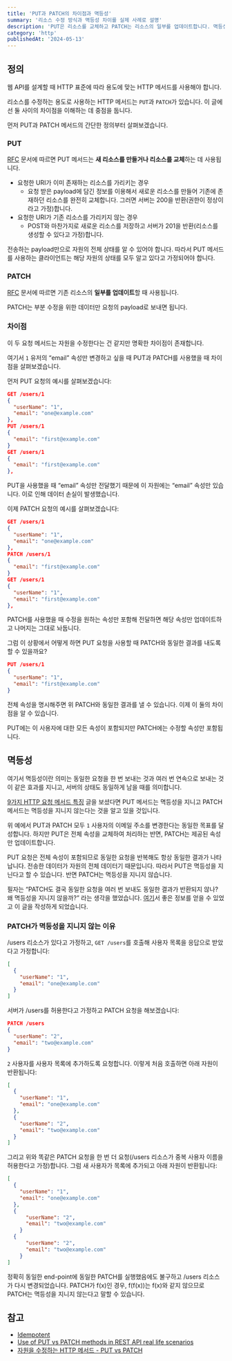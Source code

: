```yaml
---
title: 'PUT과 PATCH의 차이점과 멱등성'
summary: '리소스 수정 방식과 멱등성 차이를 실제 사례로 설명'
description: 'PUT은 리소스를 교체하고 PATCH는 리소스의 일부를 업데이트합니다. 멱등성 여부와 함께 PUT과 PATCH의 차이점을 실제 사례로 설명합니다.'
category: 'http'
publishedAt: '2024-05-13'
---
```


## 정의

웹 API를 설계할 때 HTTP 표준에 따라 용도에 맞는 HTTP 메서드를 사용해야 합니다.

리소스를 수정하는 용도로 사용하는 HTTP 메서드는 `PUT`과 `PATCH`가 있습니다. 이 글에선 둘 사이의 차이점을 이해하는 데 중점을 둡니다.

먼저 PUT과 PATCH 메서드의 간단한 정의부터 살펴보겠습니다.

### PUT

[RFC](https://www.rfc-editor.org/rfc/rfc9110.html#section-9.3.4) 문서에 따르면 PUT 메서드는 **새 리소스를 만들거나 리소스를 교체**하는 데 사용됩니다.

- 요청한 URI가 이미 존재하는 리소스를 가리키는 경우
  - 요청 받은 payload에 담긴 정보를 이용해서 새로운 리소스를 만들어 기존에 존재하던 리소스를 완전히 교체합니다. 그러면 서버는 200을 반환(권한이 정상이라고 가정)합니다.
- 요청한 URI가 기존 리소스를 가리키지 않는 경우
  - POST와 마찬가지로 새로운 리소스를 저장하고 서버가 201을 반환(리소스를 생성할 수 있다고 가정)합니다.

전송하는 payload만으로 자원의 전체 상태를 알 수 있어야 합니다. 따라서 PUT 메서드를 사용하는 클라이언트는 해당 자원의 상태를 모두 알고 있다고 가정되어야 합니다.

### PATCH

[RFC](https://datatracker.ietf.org/doc/html/rfc5789) 문서에 따르면 기존 리소스의 **일부를 업데이트**할 때 사용됩니다.

PATCH는 부분 수정을 위한 데이터만 요청의 payload로 보내면 됩니다.

### 차이점

이 두 요청 메서드는 자원을 수정한다는 건 같지만 명확한 차이점이 존재합니다.

여기서 `1` 유저의 “email” 속성만 변경하고 싶을 때 PUT과 PATCH를 사용했을 때 차이점을 살펴보겠습니다.

먼저 PUT 요청의 예시를 살펴보겠습니다:

```json
GET /users/1
{
  "userName": "1",
  "email": "one@example.com"
},
PUT /users/1
{
  "email": "first@example.com"
}
GET /users/1
{
  "email": "first@example.com"
},
```

PUT을 사용했을 때 “email” 속성만 전달했기 때문에 이 자원에는 “email” 속성만 있습니다. 이로 인해 데이터 손실이 발생했습니다.

이제 PATCH 요청의 예시를 살펴보겠습니다:

```json
GET /users/1
{
  "userName": "1",
  "email": "one@example.com"
},
PATCH /users/1
{
  "email": "first@example.com"
}
GET /users/1
{
  "userName": "1",
  "email": "first@example.com"
},
```

PATCH를 사용했을 때 수정을 원하는 속성만 포함해 전달하면 해당 속성만 업데이트하고 나머지는 그대로 놔둡니다.

그럼 이 상황에서 어떻게 하면 PUT 요청을 사용할 때 PATCH와 동일한 결과를 내도록 할 수 있을까요?

```json
PUT /users/1
{
  "userName": "1",
  "email": "first@example.com"
}
```

전체 속성을 명시해주면 위 PATCH와 동일한 결과를 낼 수 있습니다. 이제 이 둘의 차이점을 알 수 있습니다.

PUT에는 이 사용자에 대한 모든 속성이 포함되지만 PATCH에는 수정할 속성만 포함됩니다.

## 멱등성

여기서 멱등성이란 의미는 동일한 요청을 한 번 보내는 것과 여러 번 연속으로 보내는 것이 같은 효과를 지니고, 서버의 상태도 동일하게 남을 때를 의미합니다.

[9가지 HTTP 요청 메서드 특징](https://lazy-dev.netlify.app/http_method/http-request-methods) 글을 보셨다면 PUT 메서드는 멱등성을 지니고 PATCH 메서드는 멱등성을 지니지 않는다는 것을 알고 있을 것입니다.

위 예에서 PUT과 PATCH 모두 `1` 사용자의 이메일 주소를 변경한다는 동일한 목표를 달성합니다. 하지만 PUT은 전체 속성을 교체하여 처리하는 반면, PATCH는 제공된 속성만 업데이트합니다.

PUT 요청은 전체 속성이 포함되므로 동일한 요청을 반복해도 항상 동일한 결과가 나타납니다. 전송한 데이터가 자원의 전체 데이터기 때문입니다. 따라서 PUT은 멱등성을 지닌다고 할 수 있습니다. 반면 PATCH는 멱등성을 지니지 않습니다.

필자는 “PATCH도 결국 동일한 요청을 여러 번 보내도 동일한 결과가 반환되지 않나? 왜 멱등성을 지니지 않을까?” 라는 생각을 했었습니다. [여기](https://stackoverflow.com/questions/28459418/use-of-put-vs-patch-methods-in-rest-api-real-life-scenarios/39338329#39338329)서 좋은 정보를 얻을 수 있었고 이 글을 작성하게 되었습니다.

### PATCH가 멱등성을 지니지 않는 이유

/users 리소스가 있다고 가정하고, `GET /users`를 호출해 사용자 목록을 응답으로 받았다고 가정합니다:

```json
[
  {
    "userName": "1",
    "email": "one@example.com"
  }
]
```

서버가 /users를 허용한다고 가정하고 PATCH 요청을 해보겠습니다:

```json
PATCH /users
{
  "userName": "2",
  "email": "two@example.com"
}
```

`2` 사용자를 사용자 목록에 추가하도록 요청합니다. 이렇게 처음 호출하면 아래 자원이 반환됩니다:

```json
[
  {
    "userName": "1",
    "email": "one@example.com"
  },
  {
    "userName": "2",
    "email": "two@example.com"
  }
]
```

그리고 위와 똑같은 PATCH 요청을 한 번 더 요청(/users 리소스가 중복 사용자 이름을 허용한다고 가정)합니다. 그럼 새 사용자가 목록에 추가되고 아래 자원이 반환됩니다:

```json
[
  {
    "userName": "1",
    "email": "one@example.com"
  },
  {
	  "userName": "2",
	  "email": "two@example.com"
	}
  {
	  "userName": "2",
	  "email": "two@example.com"
	}
]
```

정확히 동일한 end-point에 동일한 PATCH를 실행했음에도 불구하고 /users 리소스가 다시 변경되었습니다. PATCH가 f(x)인 경우, f(f(x))는 f(x)와 같지 않으므로 PATCH는 멱등성을 지니지 않는다고 말할 수 있습니다.

## 참고

- [Idempotent](https://developer.mozilla.org/en-US/docs/Glossary/Idempotent)
- [Use of PUT vs PATCH methods in REST API real life scenarios](https://stackoverflow.com/questions/28459418/use-of-put-vs-patch-methods-in-rest-api-real-life-scenarios/39338329#39338329)
- [자원을 수정하는 HTTP 메서드 - PUT vs PATCH](https://tecoble.techcourse.co.kr/post/2020-08-17-put-vs-patch/)
